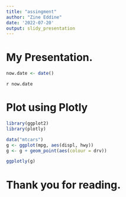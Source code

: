 ```yaml
---
title: "assingment"
author: "Zine Eddine"
date: '2022-07-20'
output: slidy_presentation
---
```

# My Presentation.

```r
now.date <- date()
```

`r now.date`

# Plot using Plotly

```r
library(ggplot2)
library(plotly)
```


```r
data("mtcars")
g <- ggplot(mpg, aes(displ, hwy))
g <- g + geom_point(aes(colour = drv))

ggplotly(g)
```

# Thank you for reading.